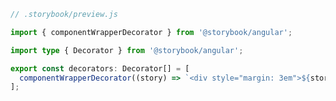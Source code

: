 ```ts
// .storybook/preview.js

import { componentWrapperDecorator } from '@storybook/angular';

import type { Decorator } from '@storybook/angular';

export const decorators: Decorator[] = [
  componentWrapperDecorator((story) => `<div style="margin: 3em">${story}</div>`),
];
```